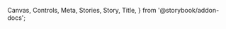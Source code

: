   Canvas,
  Controls,
  Meta,
  Stories,
  Story,
  Title,
} from '@storybook/addon-docs';



<Meta of={ButtonStories} />

<Title />

<Markdown>{_01_Overview}</Markdown>

<Canvas of={ButtonStories.Default} sourceState="shown" />
<Controls of={ButtonStories.Default} />

<Markdown>{_02_Usage}</Markdown>

## Component Properties

<Markdown>{_03_Kind}</Markdown>
<Canvas>
  <Story of={ButtonStories.Kinds} />
</Canvas>

<Markdown>{_04_Emphasis}</Markdown>
<Canvas>
  <Story of={ButtonStories.Emphasis} />
</Canvas>

<Markdown>{_05_Size}</Markdown>
<Canvas>
  <Story of={ButtonStories.Size} />
</Canvas>

<Markdown>{_06_State}</Markdown>
<Canvas>
  <Story of={ButtonStories.Disabled} />
</Canvas>

<Markdown>{_07_OtherProperties}</Markdown>

<Markdown>{_08_BestPractices}</Markdown>

<Stories />
